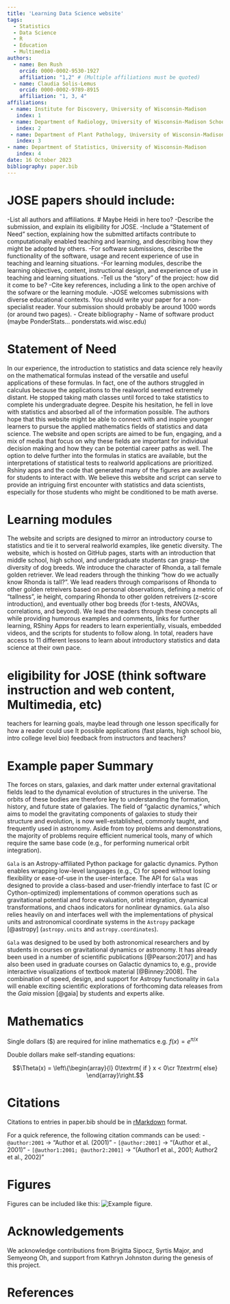 ```yaml
---
title: 'Learning Data Science website'
tags:
  - Statistics
  - Data Science
  - R
  - Education
  - Multimedia
authors:
  - name: Ben Rush
    orcid: 0000-0002-9530-1927
    affiliation: "1,2" # (Multiple affiliations must be quoted)
  - name: Claudia Solis-Lemus
    orcid: 0000-0002-9789-8915
    affiliation: "1, 3, 4"
affiliations:
 - name: Institute for Discovery, University of Wisconsin-Madison
   index: 1
 - name: Department of Radiology, University of Wisconsin-Madison School of Medicine and Public Health
   index: 2
 - name: Department of Plant Pathology, University of Wisconsin-Madison
   index: 3
- name: Department of Statistics, University of Wisconsin-Madison
   index: 4
date: 16 October 2023
bibliography: paper.bib
---
```


# JOSE papers should include:

-List all authors and affiliations.
# Maybe Heidi in here too?
-Describe the submission, and explain its eligibility for JOSE.
-Include a “Statement of Need” section, explaining how the submitted artifacts contribute to computationally 
  enabled teaching and learning, and describing how they might be adopted by others.
-For software submissions, describe the functionality of the software, usage and recent experience of use
 in teaching and learning situations.
-For learning modules, describe the learning objectives, content, instructional design, and experience of 
  use in teaching and learning situations.
-Tell us the “story” of the project: how did it come to be?
-Cite key references, including a link to the open archive of the sofware or the learning module.
-JOSE welcomes submissions with diverse educational contexts. You should write your paper for a non-specialist reader. 
  Your submission should probably be around 1000 words (or around two pages).
- Create bibliography
- Name of software product (maybe PonderStats... ponderstats.wid.wisc.edu)

# Statement of Need
In our experience, the introduction to statistics and data science rely heavily on the mathematical
formulas instead of the versatile and useful applications of these formulas. In fact, one of the authors 
struggled in calculus because the applications to the realworld seemed extremely distant. He stopped taking
math classes until forced to take statistics to complete his undergraduate degree. Despite his hesitation,
he fell in love with statistics and absorbed all of the information possible. The authors hope that 
this website might be able to connect with and inspire younger learners to pursue the applied mathematics
fields of statistics and data science. The website and open scripts are aimed to be fun, engaging, and a mix 
of media that focus on why these fields are important for individual decision making and how they can be 
potential career paths as well. The option to delve further into the formulas in statics are available, but the
interpretations of statistical tests to realworld applications are prioritized. Rshiny apps and the code that
generated many of the figures are available for students to interact with. We believe this website and script can
serve to provide an intriguing first encounter with statistics and data scientists, especially for those students
who might be conditioned to be math averse.

# Learning modules
The website and scripts are designed to mirror an introductory course to statistics and tie it to serveral realworld
examples, like genetic diversity. The website, which is hosted on GitHub pages, starts with an introduction that
middle school, high school, and undergraduate students can grasp- the diversity of dog breeds. We introduce the 
character of Rhonda, a tall female golden retriever. We lead readers through the thinking "how do we actually know Rhonda
is tall?". We lead readers through comparisons of Rhonda to other golden retreivers based on personal observations, defining
a metric of "tallness", ie height, comparing Rhonda to other golden retreivers (z-score introduction), and eventually other 
bog breeds (for t-tests, ANOVAs, correlations, and beyond). We lead the readers through these concepts all while providing
humorous examples and comments, links for further learning, RShiny Apps for readers to learn experientially, visuals, embedded 
videos, and the scripts for students to follow along. In total, readers have access to 11 different lessons to learn about 
introductory statistics and data science at their own pace.

# eligibility for JOSE (think software instruction and web content, Multimedia, etc)
teachers for learning goals,
maybe lead through one lesson specifically for how a reader could use It
possible applications (fast plants, high school bio, intro college level bio)
feedback from instructors and teachers?

# Example paper Summary

The forces on stars, galaxies, and dark matter under external gravitational
fields lead to the dynamical evolution of structures in the universe. The orbits
of these bodies are therefore key to understanding the formation, history, and
future state of galaxies. The field of "galactic dynamics," which aims to model
the gravitating components of galaxies to study their structure and evolution,
is now well-established, commonly taught, and frequently used in astronomy.
Aside from toy problems and demonstrations, the majority of problems require
efficient numerical tools, many of which require the same base code (e.g., for
performing numerical orbit integration).

``Gala`` is an Astropy-affiliated Python package for galactic dynamics. Python
enables wrapping low-level languages (e.g., C) for speed without losing
flexibility or ease-of-use in the user-interface. The API for ``Gala`` was
designed to provide a class-based and user-friendly interface to fast (C or
Cython-optimized) implementations of common operations such as gravitational
potential and force evaluation, orbit integration, dynamical transformations,
and chaos indicators for nonlinear dynamics. ``Gala`` also relies heavily on and
interfaces well with the implementations of physical units and astronomical
coordinate systems in the ``Astropy`` package [@astropy] (``astropy.units`` and
``astropy.coordinates``).

``Gala`` was designed to be used by both astronomical researchers and by
students in courses on gravitational dynamics or astronomy. It has already been
used in a number of scientific publications [@Pearson:2017] and has also been
used in graduate courses on Galactic dynamics to, e.g., provide interactive
visualizations of textbook material [@Binney:2008]. The combination of speed,
design, and support for Astropy functionality in ``Gala`` will enable exciting
scientific explorations of forthcoming data releases from the *Gaia* mission
[@gaia] by students and experts alike.

# Mathematics

Single dollars ($) are required for inline mathematics e.g. $f(x) = e^{\pi/x}$

Double dollars make self-standing equations:

$$\Theta(x) = \left\{\begin{array}{l}
0\textrm{ if } x < 0\cr
1\textrm{ else}
\end{array}\right.$$


# Citations

Citations to entries in paper.bib should be in
[rMarkdown](http://rmarkdown.rstudio.com/authoring_bibliographies_and_citations.html)
format.

For a quick reference, the following citation commands can be used:
- `@author:2001`  ->  "Author et al. (2001)"
- `[@author:2001]` -> "(Author et al., 2001)"
- `[@author1:2001; @author2:2001]` -> "(Author1 et al., 2001; Author2 et al., 2002)"

# Figures

Figures can be included like this: ![Example figure.](figure.png)

# Acknowledgements

We acknowledge contributions from Brigitta Sipocz, Syrtis Major, and Semyeong
Oh, and support from Kathryn Johnston during the genesis of this project.

# References
